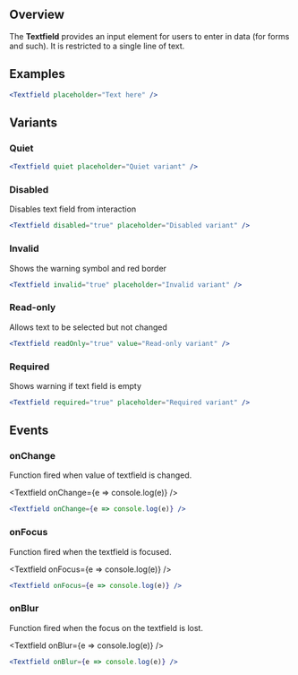 
## Overview

The **Textfield** provides an input element for users to enter in data (for forms and such). It is restricted to a single line of text.

## Examples

<Textfield placeholder="Text here" />

```jsx
<Textfield placeholder="Text here" />
```

## Variants

### Quiet

<Textfield quiet placeholder="Quiet variant" />

```jsx
<Textfield quiet placeholder="Quiet variant" />
```

### Disabled

Disables text field from interaction

<Textfield disabled="true" placeholder="Disabled variant" />

```jsx
<Textfield disabled="true" placeholder="Disabled variant" />
```

### Invalid

Shows the warning symbol and red border

<Textfield invalid="true" placeholder="Invalid variant" />

```jsx
<Textfield invalid="true" placeholder="Invalid variant" />
```

### Read-only

Allows text to be selected but not changed

<Textfield readOnly="true" value="Read-only variant" />

```jsx
<Textfield readOnly="true" value="Read-only variant" />
```

### Required

Shows warning if text field is empty

<Textfield required="true" placeholder="Required variant" />

```jsx
<Textfield required="true" placeholder="Required variant" />
```

## Events

### onChange

Function fired when value of textfield is changed.

<Textfield onChange={e => console.log(e)} />

```jsx
<Textfield onChange={e => console.log(e)} />
```

### onFocus

Function fired when the textfield is focused.

<Textfield onFocus={e => console.log(e)} />

```jsx
<Textfield onFocus={e => console.log(e)} />
```

### onBlur

Function fired when the focus on the textfield is lost.

<Textfield onBlur={e => console.log(e)} />

```jsx
<Textfield onBlur={e => console.log(e)} />
```
